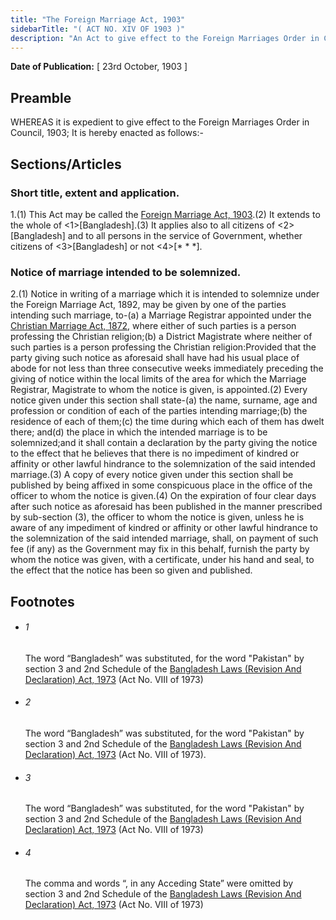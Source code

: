 ```yaml
---
title: "The Foreign Marriage Act, 1903"
sidebarTitle: "( ACT NO. XIV OF 1903 )"
description: "An Act to give effect to the Foreign Marriages Order in Council, 1903."
---
```


**Date of Publication:** [ 23rd October, 1903 ]

## Preamble

WHEREAS it is expedient to give effect to the Foreign Marriages Order in Council, 1903; It is hereby enacted as follows:-

## Sections/Articles

### Short title, extent and application.

1.(1) This Act may be called the [Foreign Marriage Act, 1903](/act-83.html "Foreign Marriage Act, 1903").(2) It extends to the whole of <1>[Bangladesh].(3) It applies also to all citizens of <2>[Bangladesh] and to all persons in the service of Government, whether citizens of <3>[Bangladesh] or not <4>[\* \* \*].

### Notice of marriage intended to be solemnized.

2.(1) Notice in writing of a marriage which it is intended to solemnize under the Foreign Marriage Act, 1892, may be given by one of the parties intending such marriage, to-(a) a Marriage Registrar appointed under the [Christian Marriage Act, 1872](/act-27.html "Christian Marriage Act, 1872"), where either of such parties is a person professing the Christian religion;(b) a District Magistrate where neither of such parties is a person professing the Christian religion:Provided that the party giving such notice as aforesaid shall have had his usual place of abode for not less than three consecutive weeks immediately preceding the giving of notice within the local limits of the area for which the Marriage Registrar, Magistrate to whom the notice is given, is appointed.(2) Every notice given under this section shall state-(a) the name, surname, age and profession or condition of each of the parties intending marriage;(b) the residence of each of them;(c) the time during which each of them has dwelt there; and(d) the place in which the intended marriage is to be solemnized;and it shall contain a declaration by the party giving the notice to the effect that he believes that there is no impediment of kindred or affinity or other lawful hindrance to the solemnization of the said intended marriage.(3) A copy of every notice given under this section shall be published by being affixed in some conspicuous place in the office of the officer to whom the notice is given.(4) On the expiration of four clear days after such notice as aforesaid has been published in the manner prescribed by sub-section (3), the officer to whom the notice is given, unless he is aware of any impediment of kindred or affinity or other lawful hindrance to the solemnization of the said intended marriage, shall, on payment of such fee (if any) as the Government may fix in this behalf, furnish the party by whom the notice was given, with a certificate, under his hand and seal, to the effect that the notice has been so given and published.

## Footnotes

- ###### 1

  The word “Bangladesh” was substituted, for the word "Pakistan" by section 3 and 2nd Schedule of the [Bangladesh Laws (Revision And Declaration) Act, 1973](/act-430.html "Bangladesh Laws (Revision And Declaration) Act, 1973") (Act No. VIII of 1973)

- ###### 2

  The word “Bangladesh” was substituted, for the word "Pakistan" by section 3 and 2nd Schedule of the [Bangladesh Laws (Revision And Declaration) Act, 1973](/act-430.html "Bangladesh Laws (Revision And Declaration) Act, 1973") (Act No. VIII of 1973).

- ###### 3

  The word “Bangladesh” was substituted, for the word "Pakistan" by section 3 and 2nd Schedule of the [Bangladesh Laws (Revision And Declaration) Act, 1973](/act-430.html "Bangladesh Laws (Revision And Declaration) Act, 1973") (Act No. VIII of 1973)

- ###### 4

  The comma and words “, in any Acceding State” were omitted by section 3 and 2nd Schedule of the [Bangladesh Laws (Revision And Declaration) Act, 1973](/act-430.html "Bangladesh Laws (Revision And Declaration) Act, 1973") (Act No. VIII of 1973)
